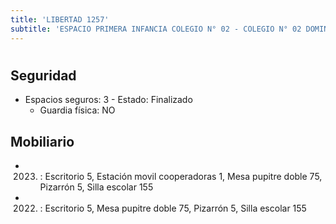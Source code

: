 ```yaml
---
title: 'LIBERTAD 1257'
subtitle: 'ESPACIO PRIMERA INFANCIA COLEGIO N° 02 - COLEGIO N° 02 DOMINGO FAUSTINO SARMIENTO - CAIYJ CLUB CENTRO'
---
```


#


## Seguridad

*  Espacios seguros: 3 - Estado: Finalizado 
    + Guardia física: NO





## Mobiliario

*  (2023) : Escritorio 5, Estación movil cooperadoras 1, Mesa pupitre doble 75, Pizarrón 5, Silla escolar 155 

*  (2022) : Escritorio 5, Mesa pupitre doble 75, Pizarrón 5, Silla escolar 155 



